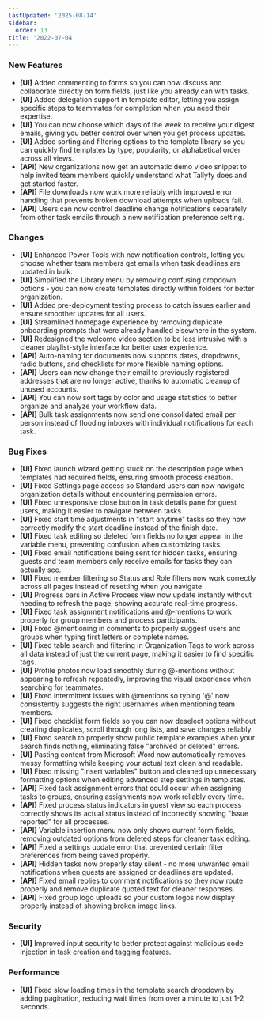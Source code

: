 ```yaml
---
lastUpdated: '2025-08-14'
sidebar:
  order: 13
title: '2022-07-04'
---
```


### New Features

- **[UI]** Added commenting to forms so you can now discuss and collaborate directly on form fields, just like you already can with tasks.
- **[UI]** Added delegation support in template editor, letting you assign specific steps to teammates for completion when you need their expertise.
- **[UI]** You can now choose which days of the week to receive your digest emails, giving you better control over when you get process updates.
- **[UI]** Added sorting and filtering options to the template library so you can quickly find templates by type, popularity, or alphabetical order across all views.
- **[API]** New organizations now get an automatic demo video snippet to help invited team members quickly understand what Tallyfy does and get started faster.
- **[API]** File downloads now work more reliably with improved error handling that prevents broken download attempts when uploads fail.
- **[API]** Users can now control deadline change notifications separately from other task emails through a new notification preference setting.

### Changes

- **[UI]** Enhanced Power Tools with new notification controls, letting you choose whether team members get emails when task deadlines are updated in bulk.
- **[UI]** Simplified the Library menu by removing confusing dropdown options - you can now create templates directly within folders for better organization.
- **[UI]** Added pre-deployment testing process to catch issues earlier and ensure smoother updates for all users.
- **[UI]** Streamlined homepage experience by removing duplicate onboarding prompts that were already handled elsewhere in the system.
- **[UI]** Redesigned the welcome video section to be less intrusive with a cleaner playlist-style interface for better user experience.
- **[API]** Auto-naming for documents now supports dates, dropdowns, radio buttons, and checklists for more flexible naming options.
- **[API]** Users can now change their email to previously registered addresses that are no longer active, thanks to automatic cleanup of unused accounts.
- **[API]** You can now sort tags by color and usage statistics to better organize and analyze your workflow data.
- **[API]** Bulk task assignments now send one consolidated email per person instead of flooding inboxes with individual notifications for each task.

### Bug Fixes

- **[UI]** Fixed launch wizard getting stuck on the description page when templates had required fields, ensuring smooth process creation.
- **[UI]** Fixed Settings page access so Standard users can now navigate organization details without encountering permission errors.
- **[UI]** Fixed unresponsive close button in task details pane for guest users, making it easier to navigate between tasks.
- **[UI]** Fixed start time adjustments in "start anytime" tasks so they now correctly modify the start deadline instead of the finish date.
- **[UI]** Fixed task editing so deleted form fields no longer appear in the variable menu, preventing confusion when customizing tasks.
- **[UI]** Fixed email notifications being sent for hidden tasks, ensuring guests and team members only receive emails for tasks they can actually see.
- **[UI]** Fixed member filtering so Status and Role filters now work correctly across all pages instead of resetting when you navigate.
- **[UI]** Progress bars in Active Process view now update instantly without needing to refresh the page, showing accurate real-time progress.
- **[UI]** Fixed task assignment notifications and @-mentions to work properly for group members and process participants.
- **[UI]** Fixed @mentioning in comments to properly suggest users and groups when typing first letters or complete names.
- **[UI]** Fixed table search and filtering in Organization Tags to work across all data instead of just the current page, making it easier to find specific tags.
- **[UI]** Profile photos now load smoothly during @-mentions without appearing to refresh repeatedly, improving the visual experience when searching for teammates.
- **[UI]** Fixed intermittent issues with @mentions so typing '@' now consistently suggests the right usernames when mentioning team members.
- **[UI]** Fixed checklist form fields so you can now deselect options without creating duplicates, scroll through long lists, and save changes reliably.
- **[UI]** Fixed search to properly show public template examples when your search finds nothing, eliminating false "archived or deleted" errors.
- **[UI]** Pasting content from Microsoft Word now automatically removes messy formatting while keeping your actual text clean and readable.
- **[UI]** Fixed missing "Insert variables" button and cleaned up unnecessary formatting options when editing advanced step settings in templates.
- **[API]** Fixed task assignment errors that could occur when assigning tasks to groups, ensuring assignments now work reliably every time.
- **[API]** Fixed process status indicators in guest view so each process correctly shows its actual status instead of incorrectly showing "Issue reported" for all processes.
- **[API]** Variable insertion menu now only shows current form fields, removing outdated options from deleted steps for cleaner task editing.
- **[API]** Fixed a settings update error that prevented certain filter preferences from being saved properly.
- **[API]** Hidden tasks now properly stay silent - no more unwanted email notifications when guests are assigned or deadlines are updated.
- **[API]** Fixed email replies to comment notifications so they now route properly and remove duplicate quoted text for cleaner responses.
- **[API]** Fixed group logo uploads so your custom logos now display properly instead of showing broken image links.

### Security

- **[UI]** Improved input security to better protect against malicious code injection in task creation and tagging features.

### Performance

- **[UI]** Fixed slow loading times in the template search dropdown by adding pagination, reducing wait times from over a minute to just 1-2 seconds.